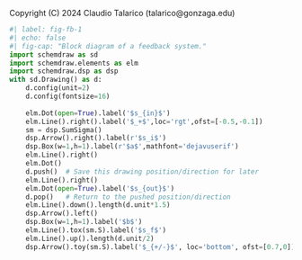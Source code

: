 ::: {.content-hidden}
Copyright (C) 2024 Claudio Talarico (talarico@gonzaga.edu)
:::

```python
#| label: fig-fb-1
#| echo: false
#| fig-cap: "Block diagram of a feedback system."
import schemdraw as sd
import schemdraw.elements as elm
import schemdraw.dsp as dsp
with sd.Drawing() as d:
    d.config(unit=2)
    d.config(fontsize=16)
    
    elm.Dot(open=True).label('$s_{in}$')
    elm.Line().right().label('$_+$',loc='rgt',ofst=[-0.5,-0.1])
    sm = dsp.SumSigma()
    dsp.Arrow().right().label(r'$s_i$')
    dsp.Box(w=1,h=1).label(r'$a$',mathfont='dejavuserif')
    elm.Line().right()
    elm.Dot()
    d.push()  # Save this drawing position/direction for later
    elm.Line().right()
    elm.Dot(open=True).label('$s_{out}$')
    d.pop()   # Return to the pushed position/direction
    elm.Line().down().length(d.unit*1.5)
    dsp.Arrow().left()
    dsp.Box(w=1,h=1).label('$b$')
    elm.Line().tox(sm.S).label('$s_f$')
    elm.Line().up().length(d.unit/2)
    dsp.Arrow().toy(sm.S).label('$_{+/-}$', loc='bottom', ofst=[0.7,0])
```

